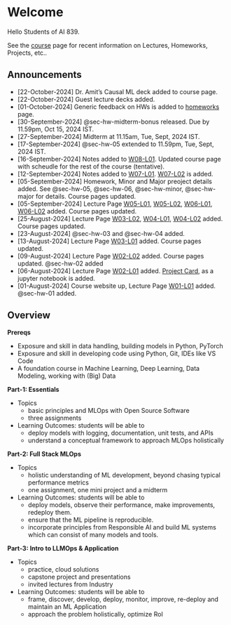 # Welcome {.unnumbered}


Hello Students of AI 839.

See the [course](./course.qmd) page for recent information on Lectures, Homeworks, Projects, etc.. 

## Announcements  
- [22-October-2024] Dr. Amit's Causal ML deck added to course page.
- [22-October-2024] Guest lecture decks added.
- [01-October-2024] Generic feedback on HWs is added to [homeworks](./homeworks.qmd) page.
- [30-September-2024] @sec-hw-midterm-bonus released. Due by 11.59pm, Oct 15, 2024 IST.
- [27-September-2024] Midterm at 11.15am, Tue, Sept, 2024 IST. 
- [17-September-2024] @sec-hw-05 extended to 11.59pm, Tue, Sept, 2024 IST.
- [16-September-2024] Notes added to [W08-L01](/lectures/w08-l01.qmd). Updated course page with scheudle for the rest of the course (tentative).
- [12-September-2024] Notes added to [W07-L01](/lectures/w07-l01.qmd). [W07-L02](/lectures/w07-l02.qmd) is added.
- [05-September-2024] Homework, Minor and Major preoject details added. See @sec-hw-05, @sec-hw-06, @sec-hw-minor, @sec-hw-major for details.  Course pages updated.
- [05-September-2024] Lecture Page [W05-L01](/lectures/w05-l01.qmd), [W05-L02](/lectures/w05-l02.qmd), [W06-L01](/lectures/w06-l01.qmd), [W06-L02](/lectures/w06-l02.qmd) added. Course pages updated.
- [25-August-2024] Lecture Page [W03-L02](/lectures/w03-l02.qmd), [W04-L01](/lectures/w04-l01.qmd), [W04-L02](/lectures/w04-l02.qmd)  added. Course pages updated.
- [23-August-2024] @sec-hw-03 and @sec-hw-04 added.
- [13-August-2024] Lecture Page [W03-L01](/lectures/w03-l01.qmd) added. Course pages updated.
- [09-August-2024] Lecture Page [W02-L02](/lectures/w02-l02.qmd) added. Course pages updated. @sec-hw-02 added
- [06-August-2024] Lecture Page [W02-L01](/lectures/w02-l01.qmd) added. [Project Card](./resources/project-card.ipynb), as a jupyter notebook is added.
- [01-August-2024] Course website up, Lecture Page [W01-L01](/lectures/w01-l01.qmd) added. @sec-hw-01 added.


## Overview

**Prereqs**

- Exposure and skill in data handling, building models in Python, PyTorch
- Exposure and skill in developing code using Python, Git, IDEs like VS Code
- A foundation course in Machine Learning, Deep Learning, Data Modeling, working with (Big) Data


**Part-1: Essentials**

- Topics
    - basic principles and MLOps with Open Source Software
    - three assignments
- Learning Outcomes: students will be able to
    - deploy models with logging, documentation, unit tests, and APIs
    - understand a conceptual framework to approach MLOps holistically 

**Part-2: Full Stack MLOps**

- Topics
    - holistic understanding of ML development, beyond chasing typical performance metrics
    - one assignment, one mini project and a midterm
- Learning Outcomes: students will be able to
    - deploy models, observe their performance, make improvements, redeploy them.  
    - ensure that the ML pipeline is reproducible. 
    - incorporate principles from Responsible AI and build ML systems which can consist of many models and tools.    

**Part-3: Intro to LLMOps & Application**

- Topics
    - practice, cloud solutions
    - capstone project and presentations
    - invited lectures from Industry
- Learning Outcomes: students will be able to
    - frame, discover, develop, deploy, monitor, improve, re-deploy and maintain an ML Application
    - approach the problem holistically, optimize RoI




